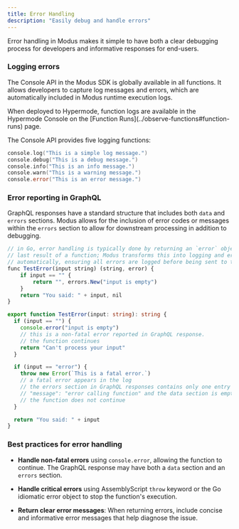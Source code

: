 ```yaml
---
title: Error Handling
description: "Easily debug and handle errors"
---
```


Error handling in Modus makes it simple to have both a clear debugging process for developers and
informative responses for end-users.

### Logging errors

The Console API in the Modus SDK is globally available in all functions. It allows developers to
capture log messages and errors, which are automatically included in Modus runtime execution logs.

<Tip>
  When deployed to Hypermode, function logs are available in the Hypermode
  Console on the [Function Runs](../observe-functions#function-runs) page.
</Tip>

The Console API provides five logging functions:

```go
console.log("This is a simple log message.")
console.debug("This is a debug message.")
console.info("This is an info message.")
console.warn("This is a warning message.")
console.error("This is an error message.")
```

### Error reporting in GraphQL

GraphQL responses have a standard structure that includes both `data` and `errors` sections. Modus
allows for the inclusion of error codes or messages within the `errors` section to allow for
downstream processing in addition to debugging.

<CodeGroup>

```ts Go
// in Go, error handling is typically done by returning an `error` object as the
// last result of a function; Modus transforms this into logging and error handling
// automatically, ensuring all errors are logged before being sent to the response
func TestError(input string) (string, error) {
    if input == "" {
        return "", errors.New("input is empty")
    }
    return "You said: " + input, nil
}
```

```ts AssemblyScript
export function TestError(input: string): string {
  if (input == "") {
    console.error("input is empty")
    // this is a non-fatal error reported in GraphQL response.
    // the function continues
    return "Can't process your input"
  }

  if (input == "error") {
    throw new Error(`This is a fatal error.`)
    // a fatal error appears in the log
    // the errors section in GraphQL responses contains only one entry with
    // "message": "error calling function" and the data section is empty
    // the function does not continue
  }

  return "You said: " + input
}
```

</CodeGroup>

### Best practices for error handling

- **Handle non-fatal errors** using `console.error`, allowing the function to continue. The GraphQL
  response may have both a `data` section and an `errors` section.

- **Handle critical errors** using AssemblyScript `throw` keyword or the Go idiomatic error object
  to stop the function's execution.

- **Return clear error messages**: When returning errors, include concise and informative error
  messages that help diagnose the issue.
